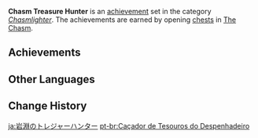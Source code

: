 {{Achievement Set Infobox
|primogems    = {{Achievement/Primogems|Chasm Treasure Hunter}}
|total        = {{Achievement/Total|Chasm Treasure Hunter}}
|category     = Chasmlighter
}}
'''Chasm Treasure Hunter''' is an [[achievement]] set in the category ''[[Chasmlighter]]''. The achievements are earned by opening [[chests]] in [[The Chasm (Subregion)|The Chasm]].

==Achievements==
{{Achievements by Category Table|Chasm Treasure Hunter}}
<!--
==Notes==

==Trivia==
-->
==Other Languages==
{{Other Languages
|en      = Chasm Treasure Hunter
|zhs     = 岩渊的寻宝者
|zhs_rm  = Yányuān de Xúnbǎo Zhě
|zht     = 岩淵的尋寶者
|zht_rm  = Yányuān de Xúnbǎo Zhě
|zh_tl   = 
|ja      = 岩淵のトレジャーハンター
|ja_rm   = Gan'en no Torejaa Hantaa
|ja_tl   = 
|ko      = 암연의 트레저헌터
|ko_rm   = Am'yeon-ui Teurejeoheonteo
|ko_tl   = Chasm's Treasure Hunter
|es      = {{MC|m=Cazador|f=Cazadora}} de tesoros insondables
|es_tl   = Hunter {{MC|mf = 1}} of Unfathomable Treasures
|fr      = Chasse aux trésors sur les terres souterraines
|fr_tl   = Treasure Hunting on the Underground Lands
|ru      = В поисках сокровищ Разлома
|ru_tl   = Searching for {{Lex|The Chasm|ru}}'s Treasures
|th      = นักล่าสมบัติแห่ง Chasm
|th_rm   = Nak La Sombat haeng Chasm
|th_tl   = 
|vi      = Kẻ Tầm Bảo Vực Sâu
|vi_tl   = 
|de      = Kluft-Schatzsucher
|de_tl   = Chasm Treasure Seeker
|id      = Pemburu Harta Pertambangan
|id_tl   = Mine Treasure Hunter
|pt      = Caçador de Tesouros do Despenhadeiro
|pt_tl   = 
|tr      = Kanyon'un Hazine Avcısı
|tr_tl   = {{Lex|Chasm|tr}}'s Treasure Hunter
|it      = Caccia al tesoro nella Voragine
|it_tl   = 
}}

==Change History==
{{Change History|2.6}}
<!--
==References==
{{Reflist}}
-->

[[ja:岩淵のトレジャーハンター]]
[[pt-br:Caçador de Tesouros do Despenhadeiro]]